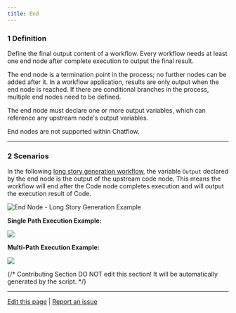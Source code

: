 ```yaml
---
title: End
---
```



### 1 Definition

Define the final output content of a workflow. Every workflow needs at least one end node after complete execution to output the final result.

The end node is a termination point in the process; no further nodes can be added after it. In a workflow application, results are only output when the end node is reached. If there are conditional branches in the process, multiple end nodes need to be defined.

The end node must declare one or more output variables, which can reference any upstream node's output variables.

<Info>
End nodes are not supported within Chatflow.
</Info>

***

### 2 Scenarios

In the following [long story generation workflow](/en/guides/workflow/node/iteration#example-2-long-article-iterative-generation-another-scheduling-method), the variable `Output` declared by the end node is the output of the upstream code node. This means the workflow will end after the Code node completes execution and will output the execution result of Code.

![End Node - Long Story Generation Example](https://assets-docs.dify.ai/dify-enterprise-mintlify/en/guides/workflow/node/a103792790447c1725c1da1176334cae.png)

**Single Path Execution Example:**

![](https://assets-docs.dify.ai/dify-enterprise-mintlify/en/guides/workflow/node/9e43961344d318e09af8d64464d81774.png)

**Multi-Path Execution Example:**

![](https://assets-docs.dify.ai/dify-enterprise-mintlify/en/guides/workflow/node/3cb3f5fea376265bede0a4ac5bcc1ddc.png)

{/*
Contributing Section
DO NOT edit this section!
It will be automatically generated by the script.
*/}

---

[Edit this page](https://github.com/langgenius/dify-docs/edit/main/en/guides/workflow/node/end.mdx) | [Report an issue](https://github.com/langgenius/dify-docs/issues/new?title=Documentation%20Issue%3A%20&body=%23%23%20Issue%20Description%0A%3C%21--%20Please%20briefly%20describe%20the%20issue%20you%20found%20--%3E%0A%0A%23%23%20Page%20Link%0Ahttps%3A%2F%2Fgithub.com%2Flanggenius%2Fdify-docs%2Fblob%2Fmain%2Fen/guides/workflow/node%2Fend.mdx%0A%0A%23%23%20Suggested%20Changes%0A%3C%21--%20If%20you%20have%20specific%20suggestions%20for%20changes%2C%20please%20describe%20them%20here%20--%3E%0A%0A%3C%21--%20Thank%20you%20for%20helping%20improve%20our%20documentation%21%20--%3E)

